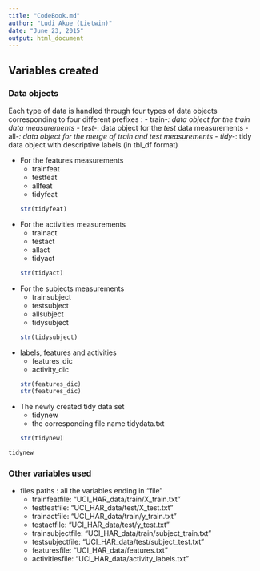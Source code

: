 ```yaml
---
title: "CodeBook.md"
author: "Ludi Akue (Lietwin)"
date: "June 23, 2015"
output: html_document
---
```


## Variables created 

### Data objects
Each type of data is handled through four types of data objects corresponding to four different prefixes :
- train-*: data object for the _train_ data measurements
- test-*: data object for the _test_ data measurements
- all-*: data object for the merge of _train_ and _test_ measurements
- tidy-*:  tidy data object with descriptive labels (in tbl_df format)

- For the features measurements 
    - trainfeat
    - testfeat
    - allfeat
    - tidyfeat        
```r
str(tidyfeat)
```

- For the activities measurements 
    - trainact
    - testact
    - allact
    - tidyact
```r
str(tidyact)
```

- For the subjects measurements 
    - trainsubject
    - testsubject
    - allsubject
    - tidysubject
```r
str(tidysubject)
```
    
- labels, features and activities
    - features_dic
    - activity_dic
```r
str(features_dic)
str(features_dic)
```
    
- The newly created tidy data set
    - tidynew
    - the corresponding file name tidydata.txt
```r
str(tidynew)
```

```r
tidynew
```

### Other variables used

- files paths : all the variables ending in "file"
    - trainfeatfile:  "UCI_HAR_data/train/X_train.txt"
    - testfeatfile: "UCI_HAR_data/test/X_test.txt"
    - trainactfile:  "UCI_HAR_data/train/y_train.txt"
    - testactfile: "UCI_HAR_data/test/y_test.txt"
    - trainsubjectfile: "UCI_HAR_data/train/subject_train.txt"
    - testsubjectfile: "UCI_HAR_data/test/subject_test.txt"
    - featuresfile: "UCI_HAR_data/features.txt"
    - activitiesfile: "UCI_HAR_data/activity_labels.txt"
